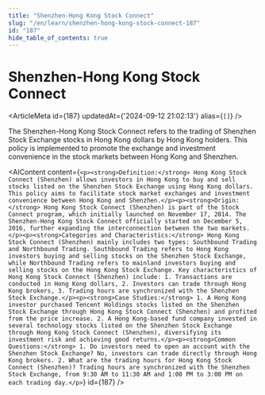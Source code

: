 ```yaml
---
title: "Shenzhen-Hong Kong Stock Connect"
slug: "/en/learn/shenzhen-hong-kong-stock-connect-187"
id: "187"
hide_table_of_contents: true
---
```



# Shenzhen-Hong Kong Stock Connect

<ArticleMeta id={187} updatedAt={'2024-09-12 21:02:13'} alias={`[]`} />
<div className='border-solid border-b border-t-0 my-4 border-[var(--ifm-color-gray-300)]' />

The Shenzhen-Hong Kong Stock Connect refers to the trading of Shenzhen Stock Exchange stocks in Hong Kong dollars by Hong Kong holders. This policy is implemented to promote the exchange and investment convenience in the stock markets between Hong Kong and Shenzhen.

<AIContent content={`<p><strong>Definition:</strong> Hong Kong Stock Connect (Shenzhen) allows investors in Hong Kong to buy and sell stocks listed on the Shenzhen Stock Exchange using Hong Kong dollars. This policy aims to facilitate stock market exchanges and investment convenience between Hong Kong and Shenzhen.</p><p><strong>Origin:</strong> Hong Kong Stock Connect (Shenzhen) is part of the Stock Connect program, which initially launched on November 17, 2014. The Shenzhen-Hong Kong Stock Connect officially started on December 5, 2016, further expanding the interconnection between the two markets.</p><p><strong>Categories and Characteristics:</strong> Hong Kong Stock Connect (Shenzhen) mainly includes two types: Southbound Trading and Northbound Trading. Southbound Trading refers to Hong Kong investors buying and selling stocks on the Shenzhen Stock Exchange, while Northbound Trading refers to mainland investors buying and selling stocks on the Hong Kong Stock Exchange. Key characteristics of Hong Kong Stock Connect (Shenzhen) include: 1. Transactions are conducted in Hong Kong dollars, 2. Investors can trade through Hong Kong brokers, 3. Trading hours are synchronized with the Shenzhen Stock Exchange.</p><p><strong>Case Studies:</strong> 1. A Hong Kong investor purchased Tencent Holdings stocks listed on the Shenzhen Stock Exchange through Hong Kong Stock Connect (Shenzhen) and profited from the price increase. 2. A Hong Kong-based fund company invested in several technology stocks listed on the Shenzhen Stock Exchange through Hong Kong Stock Connect (Shenzhen), diversifying its investment risk and achieving good returns.</p><p><strong>Common Questions:</strong> 1. Do investors need to open an account with the Shenzhen Stock Exchange? No, investors can trade directly through Hong Kong brokers. 2. What are the trading hours for Hong Kong Stock Connect (Shenzhen)? Trading hours are synchronized with the Shenzhen Stock Exchange, from 9:30 AM to 11:30 AM and 1:00 PM to 3:00 PM on each trading day.</p>`} id={187} />
